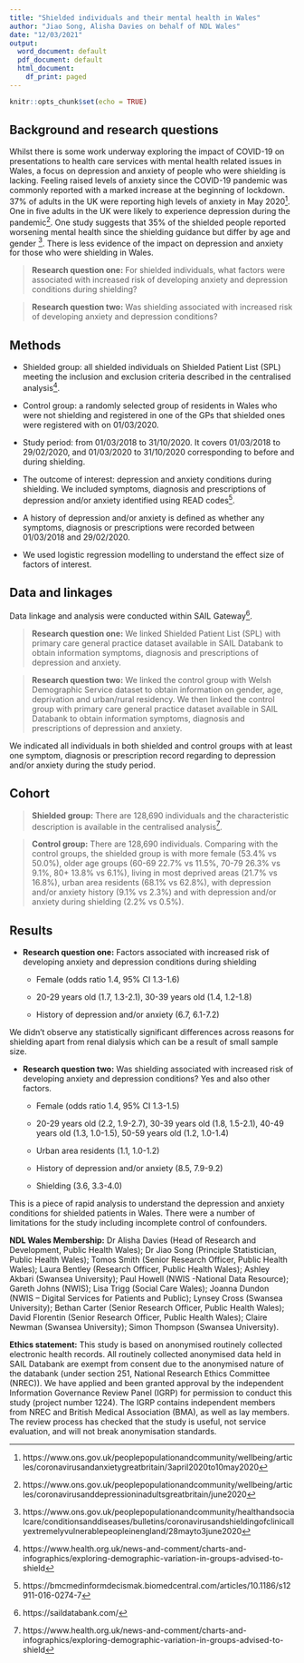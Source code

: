 ---
title: "Shielded individuals and their mental health in Wales"
author: "Jiao Song, Alisha Davies on behalf of NDL Wales"
date: "12/03/2021"
output:
  word_document: default
  pdf_document: default
  html_document:
    df_print: paged
---

```{r setup, include=FALSE}
knitr::opts_chunk$set(echo = TRUE)
```


## Background and research questions
Whilst there is some work underway exploring the impact of COVID-19 on presentations to health care services with mental health related issues in Wales, a focus on depression and anxiety of people who were shielding is lacking. Feeling raised levels of anxiety since the COVID-19 pandemic was commonly reported with a marked increase at the beginning of lockdown. 37% of adults in the UK were reporting high levels of anxiety in May 2020^[https://www.ons.gov.uk/peoplepopulationandcommunity/wellbeing/articles/coronavirusandanxietygreatbritain/3april2020to10may2020]. One in five adults in the UK were likely to experience depression during the pandemic^[https://www.ons.gov.uk/peoplepopulationandcommunity/wellbeing/articles/coronavirusanddepressioninadultsgreatbritain/june2020]. One study suggests that 35% of the shielded people reported worsening mental health since the shielding guidance but differ by age and gender ^[https://www.ons.gov.uk/peoplepopulationandcommunity/healthandsocialcare/conditionsanddiseases/bulletins/coronavirusandshieldingofclinicallyextremelyvulnerablepeopleinengland/28mayto3june2020]. There is less evidence of the impact on depression and anxiety for those who were shielding in Wales. 

>**Research question one:** For shielded individuals, what factors were associated with increased risk of developing anxiety and depression conditions during shielding? 

>**Research question two:** Was shielding associated with increased risk of developing anxiety and depression conditions?

## Methods

- Shielded group:  all shielded individuals on Shielded Patient List (SPL) meeting the inclusion and exclusion criteria described in the centralised analysis^[https://www.health.org.uk/news-and-comment/charts-and-infographics/exploring-demographic-variation-in-groups-advised-to-shield].

- Control group:  a randomly selected group of residents in Wales who were not shielding and registered in one of the GPs that shielded ones were registered with on 01/03/2020.

- Study period: from 01/03/2018 to 31/10/2020. It covers 01/03/2018 to 29/02/2020, and 01/03/2020 to 31/10/2020 corresponding to before and during shielding. 

- The outcome of interest: depression and anxiety conditions during shielding. We included symptoms, diagnosis and prescriptions of depression and/or anxiety identified using READ codes^[https://bmcmedinformdecismak.biomedcentral.com/articles/10.1186/s12911-016-0274-7]. 

- A history of depression and/or anxiety is defined as whether any symptoms, diagnosis or prescriptions were recorded between 01/03/2018 and 29/02/2020.

- We used logistic regression modelling to understand the effect size of factors of interest. 

## Data and linkages

Data linkage and analysis were conducted within SAIL Gateway^[https://saildatabank.com/].

>**Research question one:** We linked Shielded Patient List (SPL) with primary care general practice dataset available in SAIL Databank to obtain information symptoms, diagnosis and prescriptions of depression and anxiety. 

>**Research question two:** We linked the control group with Welsh Demographic Service dataset to obtain information on gender, age, deprivation and urban/rural residency. We then linked the control group with primary care general practice dataset available in SAIL Databank to obtain information symptoms, diagnosis and prescriptions of depression and anxiety. 

We indicated all individuals in both shielded and control groups with at least one symptom, diagnosis or prescription record regarding to depression and/or anxiety during the study period.

## Cohort

>**Shielded group:** There are 128,690 individuals and the characteristic description is available in the centralised analysis^[https://www.health.org.uk/news-and-comment/charts-and-infographics/exploring-demographic-variation-in-groups-advised-to-shield].


>**Control group:** There are 128,690 individuals. Comparing with the control groups, the shielded group is with more female (53.4% vs 50.0%), older age groups (60-69 22.7% vs 11.5%, 70-79 26.3% vs 9.1%, 80+ 13.8% vs 6.1%), living in most deprived areas (21.7% vs 16.8%), urban area residents (68.1% vs 62.8%), with depression and/or anxiety history (9.1% vs 2.3%) and with depression and/or anxiety during shielding (2.2% vs 0.5%). 

## Results

* **Research question one:** Factors associated with increased risk of developing anxiety and depression conditions during shielding


    +	Female (odds ratio 1.4, 95% CI 1.3-1.6)

    + 20-29 years old (1.7, 1.3-2.1), 30-39 years old (1.4, 1.2-1.8)

    + History of depression and/or anxiety (6.7, 6.1-7.2)

We didn’t observe any statistically significant differences across reasons for shielding apart from renal dialysis which can be a result of small sample size.  

* **Research question two:**  Was shielding associated with increased risk of developing anxiety and depression conditions? Yes and also other factors.

    +	Female (odds ratio 1.4, 95% CI 1.3-1.5)
    
    + 20-29 years old (2.2, 1.9-2.7), 30-39 years old (1.8, 1.5-2.1), 40-49 years old (1.3, 1.0-1.5), 50-59 years old (1.2, 1.0-1.4)
    
    + Urban area residents (1.1, 1.0-1.2)
    
    + History of depression and/or anxiety (8.5, 7.9-9.2)
    
    + Shielding (3.6, 3.3-4.0) 

This is a piece of rapid analysis to understand the depression and anxiety conditions for shielded patients in Wales. There were a number of limitations for the study including incomplete control of confounders. 
    

**NDL Wales Membership:** Dr Alisha Davies (Head of Research and Development, Public Health Wales); Dr Jiao Song (Principle Statistician, Public Health Wales); Tomos Smith (Senior Research Officer, Public Health Wales);  Laura Bentley (Research Officer, Public Health Wales); Ashley Akbari (Swansea University); Paul Howell (NWIS -National Data Resource); Gareth Johns (NWIS); Lisa Trigg (Social Care Wales); Joanna Dundon (NWIS – Digital Services for Patients and Public);  Lynsey Cross (Swansea University); Bethan Carter (Senior Research Officer, Public Health Wales); David Florentin (Senior Research Officer, Public Health Wales); Claire Newman (Swansea University); Simon Thompson (Swansea University).


**Ethics statement:** This study is based on anonymised routinely collected electronic health records. All routinely collected anonymised data held in SAIL Databank are exempt from consent due to the anonymised nature of the databank (under section 251, National Research Ethics Committee (NREC)). We have applied and been granted approval by the independent Information Governance Review Panel (IGRP) for permission to conduct this study (project number 1224). The IGRP contains independent members from NREC and British Medical Association (BMA), as well as lay members. The review process has checked that the study is useful, not service evaluation, and will not break anonymisation standards.
